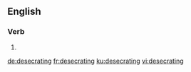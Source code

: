 
==English==

===Verb===
{{head|en|present participle}}

# {{present participle of|desecrate|lang=en}}

[[de:desecrating]]
[[fr:desecrating]]
[[ku:desecrating]]
[[vi:desecrating]]